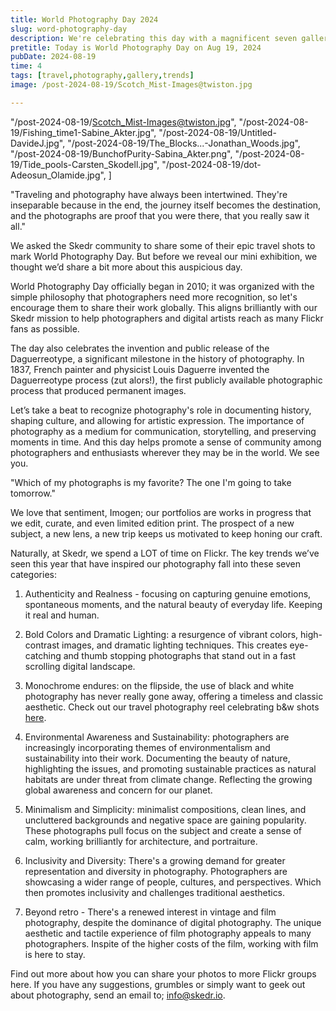 ```yaml
---
title: World Photography Day 2024
slug: word-photography-day
description: We're celebrating this day with a magnificent seven gallery of photography that moves us, is your shot here?
pretitle: Today is World Photography Day on Aug 19, 2024
pubDate: 2024-08-19
time: 4
tags: [travel,photography,gallery,trends]
image: /post-2024-08-19/Scotch_Mist-Images@twiston.jpg

---
```


  "/post-2024-08-19/Scotch_Mist-Images@twiston.jpg",
  "/post-2024-08-19/Fishing_time1-Sabine_Akter.jpg",
  "/post-2024-08-19/Untitled-DavideJ.jpg",
  "/post-2024-08-19/The_Blocks...-Jonathan_Woods.jpg",
  "/post-2024-08-19/BunchofPurity-Sabina_Akter.png",
  "/post-2024-08-19/Tide_pools-Carsten_Skodell.jpg",
  "/post-2024-08-19/dot-Adeosun_Olamide.jpg",
]

<Quote 
  name="Steve Davey"
  description="travel and commercial photographer"
  profileUrl="https://www.stevedavey.com"
  imageUrl="/profile/Steve_Davey.jpg">
"Traveling and photography have always been intertwined. They're inseparable because in the end, the journey itself becomes the destination, and the photographs are proof that you were there, that you really saw it all."
</Quote>

We asked the Skedr community to share some of their epic travel shots to mark World Photography Day. But before we reveal our mini exhibition, we thought we’d share a bit more about this auspicious day. 

World Photography Day officially began in 2010; it was organized with the simple philosophy that photographers need more recognition, so let's encourage them to share their work globally. This aligns brilliantly with our Skedr mission to help photographers and digital artists reach as many Flickr fans as possible. 

The day also celebrates the invention and public release of the Daguerreotype, a significant milestone in the history of photography. In 1837, French painter and physicist Louis Daguerre invented the Daguerreotype process (zut alors!), the first publicly available photographic process that produced permanent images.

Let’s take a beat to recognize photography's role in documenting history, shaping culture, and allowing for artistic expression. The importance of photography as a medium for communication, storytelling, and preserving moments in time. And this day helps promote a sense of community among photographers and enthusiasts wherever they may be in the world. We see you. 

<Gallery client:only="vue" images={images} />

<Quote 
  name="Imogen Cunningham"
  description="member of the f.64 Group"
  profileUrl="https://www.imogencunningham.com"
  imageUrl="/profile/Imogen_Cunningham_self_portrait_1909.jpg">
"Which of my photographs is my favorite? The one I'm going to take tomorrow."
</Quote>

We love that sentiment, Imogen; our portfolios are works in progress that we edit, curate, and even limited edition print. The prospect of a new subject, a new lens, a new trip keeps us motivated to keep honing our craft.

Naturally, at Skedr, we spend a LOT of time on Flickr. The key trends we’ve seen this year that have inspired our photography fall into these seven categories:

1. Authenticity and Realness - focusing on capturing genuine emotions, spontaneous moments, and the natural beauty of everyday life. Keeping it real and human. 

2. Bold Colors and Dramatic Lighting: a resurgence of vibrant colors, high-contrast images, and dramatic lighting techniques. This creates eye-catching and thumb stopping photographs that stand out in a fast scrolling digital landscape.

3. Monochrome endures: on the flipside, the use of black and white photography has never really  gone away, offering a timeless and classic aesthetic. Check out our travel photography reel celebrating b&w shots <a href="https://www.instagram.com/reel/C-r-hs4Mpg2/?utm_source=ig_web_copy_link&igsh=MzRlODBiNWFlZA==" target="_blank">here</a>. 

4. Environmental Awareness and Sustainability: photographers are increasingly incorporating themes of environmentalism and sustainability into their work.
Documenting the beauty of nature, highlighting the issues, and promoting sustainable practices as natural habitats are under threat from climate change. Reflecting the growing global awareness and concern for our planet.

5. Minimalism and Simplicity: minimalist compositions, clean lines, and uncluttered backgrounds and negative space are gaining popularity. These photographs pull focus on the subject and create a sense of calm, working brilliantly for architecture, and portraiture.

6. Inclusivity and Diversity: There's a growing demand for greater representation and diversity in photography. Photographers are showcasing a wider range of people, cultures, and perspectives. Which then promotes inclusivity and challenges traditional aesthetics.  

7. Beyond retro - There's a renewed interest in vintage and film photography, despite the dominance of digital photography. The unique aesthetic and tactile experience of film photography appeals to many photographers. Inspite of the higher costs of the film, working with film is here to stay. 

Find out more about how you can share your photos to more Flickr groups here.  If you have any suggestions, grumbles or simply want to geek out about photography, send an email to; info@skedr.io. 
